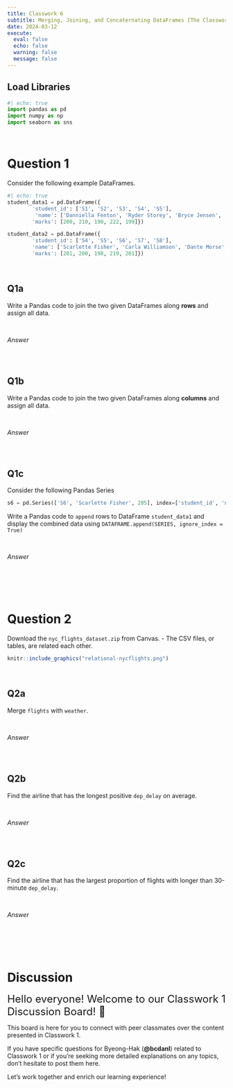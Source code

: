 ```yaml
---
title: Classwork 6
subtitle: Merging, Joining, and Concaternating DataFrames [The Classwork 6 may be subject to change during the Module.]
date: 2024-03-12
execute: 
  eval: false
  echo: false
  warning: false
  message: false
---
```


## Load Libraries

```python
#| echo: true
import pandas as pd
import numpy as np
import seaborn as sns
```

<br>

# Question 1


Consider the following example DataFrames.
```python
#| echo: true
student_data1 = pd.DataFrame({
        'student_id': ['S1', 'S2', 'S3', 'S4', 'S5'],
         'name': ['Danniella Fenton', 'Ryder Storey', 'Bryce Jensen', 'Ed Bernal', 'Kwame Morin'], 
        'marks': [200, 210, 190, 222, 199]})

student_data2 = pd.DataFrame({
        'student_id': ['S4', 'S5', 'S6', 'S7', 'S8'],
        'name': ['Scarlette Fisher', 'Carla Williamson', 'Dante Morse', 'Kaiser William', 'Madeeha Preston'], 
        'marks': [201, 200, 198, 219, 201]})
```

<br>

## Q1a
Write a Pandas code to join the two given DataFrames along **rows** and assign all data.


<br>

*Answer*
```python

```


<br>


## Q1b
Write a Pandas code to join the two given DataFrames along **columns** and assign all data.



<br>

*Answer*
```python

```


<br>

## Q1c
Consider the following Pandas Series
```python
s6 = pd.Series(['S6', 'Scarlette Fisher', 205], index=['student_id', 'name', 'marks'])

```


Write a Pandas code to `append` rows to DataFrame `student_data1` and display the combined data using
`DATAFRAME.append(SERIES, ignore_index = True)`


<br>

*Answer*
```python

```





<br><br><br>

# Question 2

Download the `nyc_flights_dataset.zip` from Canvas.
- The CSV files, or tables, are related each other.

```r
knitr::include_graphics("relational-nycflights.png")
```

<br>

## Q2a

Merge `flights` with `weather`.


<br>

*Answer*
```python

```

<br>

## Q2b

Find the airline that has the longest positive `dep_delay` on average.


<br>

*Answer*
```python

```


<br>

## Q2c

Find the airline that has the largest proportion of flights with longer than 30-minute `dep_delay`.


<br>

*Answer*
```python

```




<br><br><br>
  
# Discussion

<font size = "5">Hello everyone! Welcome to our Classwork 1 Discussion Board! 🌟 </font>

This board is here for you to connect with peer classmates over the content presented in Classwork 1. 

If you have specific questions for Byeong-Hak (**@bcdanl**) related to Classwork 1 or if you're seeking more detailed explanations on any topics, don't hesitate to post them here.

Let's work together and enrich our learning experience!

